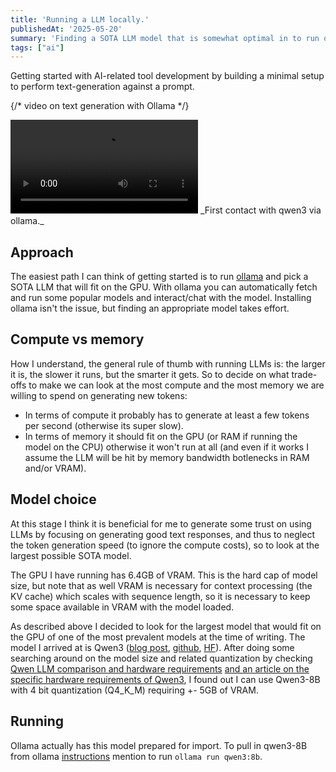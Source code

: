 ```yaml
---
title: 'Running a LLM locally.'
publishedAt: '2025-05-20'
summary: 'Finding a SOTA LLM model that is somewhat optimal in to run on a GPU with 6.4GB VRAM.'
tags: ["ai"]
---
```


Getting started with AI-related tool development by building a minimal setup to perform text-generation against a prompt.

{/* video on text generation with Ollama */}
<div
    style={{
    width: '80%',
    margin: '0 auto',
    padding: '0px',
    textAlign: "center"
    }}
>
    <video controls>
        <source src="/media/2025-05-20 first contact with qwen3.webm" type="video/mp4" />
        Your browser does not support the video tag.
    </video>
    _First contact with qwen3 via ollama._
</div>

## Approach
The easiest path I can think of getting started is to run [ollama](https://github.com/ollama/ollama) and pick a SOTA LLM that will fit on the GPU.
With ollama you can automatically fetch and run some popular models and interact/chat with the model.
Installing ollama isn't the issue, but finding an appropriate model takes effort.

## Compute vs memory
How I understand, the general rule of thumb with running LLMs is: the larger it is, the slower it runs, but the smarter it gets.
So to decide on what trade-offs to make we can look at the most compute and the most memory we are willing to spend on generating new tokens:
- In terms of compute it probably has to generate at least a few tokens per second (otherwise its super slow).
- In terms of memory it should fit on the GPU (or RAM if running the model on the CPU) otherwise it won't run at all (and even if it works I assume the LLM will be hit by memory bandwidth botlenecks in RAM and/or VRAM).


## Model choice
At this stage I think it is beneficial for me to generate some trust on using LLMs by focusing on generating good text responses, and thus to neglect the token generation speed (to ignore the compute costs), so to look at the largest possible SOTA model. 

The GPU I have running has 6.4GB of VRAM. 
This is the hard cap of model size, but note that as well VRAM is necessary for context processing (the KV cache) which scales with sequence length, so it is necessary to keep some space available in VRAM with the model loaded.

As described above I decided to look for the largest model that would fit on the GPU of one of the most prevalent models at the time of writing.
The model I arrived at is Qwen3 ([blog post](https://qwenlm.github.io/blog/qwen3/), [github](https://github.com/QwenLM/Qwen3), [HF](https://huggingface.co/Qwen)).
After doing some searching around on the model size and related quantization by checking [Qwen LLM comparison and hardware requirements](https://www.hardware-corner.net/llm-database/Qwen/)
[and an article on the specific hardware requirements of Qwen3](https://www.hardware-corner.net/guides/qwen3-hardware-requirements/), I found out I can use Qwen3-8B with 4 bit quantization (Q4_K_M) requiring +- 5GB of VRAM. 

## Running
Ollama actually has this model prepared for import. 
To pull in qwen3-8B from ollama [instructions](https://ollama.com/library/qwen3) mention to run `ollama run qwen3:8b`.